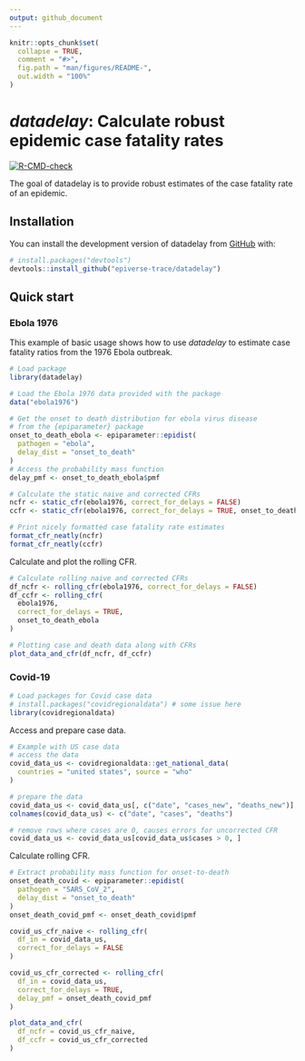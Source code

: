 ```yaml
---
output: github_document
---
```


<!-- README.md is generated from README.Rmd. Please edit that file -->

```r
knitr::opts_chunk$set(
  collapse = TRUE,
  comment = "#>",
  fig.path = "man/figures/README-",
  out.width = "100%"
)
```

# _datadelay_: Calculate robust epidemic case fatality rates

<!-- badges: start -->
[![R-CMD-check](https://github.com/epiverse-trace/datadelay/actions/workflows/R-CMD-check.yaml/badge.svg)](https://github.com/epiverse-trace/datadelay/actions/workflows/R-CMD-check.yaml)
<!-- badges: end -->

The goal of datadelay is to provide robust estimates of the case fatality rate of an epidemic.

## Installation

You can install the development version of datadelay from [GitHub](https://github.com/) with:

``` r
# install.packages("devtools")
devtools::install_github("epiverse-trace/datadelay")
```

## Quick start

### Ebola 1976

This example of basic usage shows how to use _datadelay_ to estimate case fatality ratios from the 1976 Ebola outbreak.

```r
# Load package
library(datadelay)

# Load the Ebola 1976 data provided with the package
data("ebola1976")

# Get the onset to death distribution for ebola virus disease
# from the {epiparameter} package
onset_to_death_ebola <- epiparameter::epidist(
  pathogen = "ebola",
  delay_dist = "onset_to_death"
)
# Access the probability mass function
delay_pmf <- onset_to_death_ebola$pmf

# Calculate the static naive and corrected CFRs
ncfr <- static_cfr(ebola1976, correct_for_delays = FALSE)
ccfr <- static_cfr(ebola1976, correct_for_delays = TRUE, onset_to_death_ebola)

# Print nicely formatted case fatality rate estimates
format_cfr_neatly(ncfr)
format_cfr_neatly(ccfr)
```

Calculate and plot the rolling CFR.

```r
# Calculate rolling naive and corrected CFRs
df_ncfr <- rolling_cfr(ebola1976, correct_for_delays = FALSE)
df_ccfr <- rolling_cfr(
  ebola1976,
  correct_for_delays = TRUE,
  onset_to_death_ebola
)

# Plotting case and death data along with CFRs
plot_data_and_cfr(df_ncfr, df_ccfr)
```

### Covid-19

```r
# Load packages for Covid case data
# install.packages("covidregionaldata") # some issue here
library(covidregionaldata)
```

Access and prepare case data.

```r
# Example with US case data
# access the data
covid_data_us <- covidregionaldata::get_national_data(
  countries = "united states", source = "who"
)

# prepare the data
covid_data_us <- covid_data_us[, c("date", "cases_new", "deaths_new")]
colnames(covid_data_us) <- c("date", "cases", "deaths")

# remove rows where cases are 0, causes errors for uncorrected CFR
covid_data_us <- covid_data_us[covid_data_us$cases > 0, ]
```

Calculate rolling CFR.

```r
# Extract probability mass function for onset-to-death
onset_death_covid <- epiparameter::epidist(
  pathogen = "SARS_CoV_2",
  delay_dist = "onset_to_death"
)
onset_death_covid_pmf <- onset_death_covid$pmf

covid_us_cfr_naive <- rolling_cfr(
  df_in = covid_data_us,
  correct_for_delays = FALSE
)

covid_us_cfr_corrected <- rolling_cfr(
  df_in = covid_data_us,
  correct_for_delays = TRUE,
  delay_pmf = onset_death_covid_pmf
)
```

```r
plot_data_and_cfr(
  df_ncfr = covid_us_cfr_naive,
  df_ccfr = covid_us_cfr_corrected
)
```
